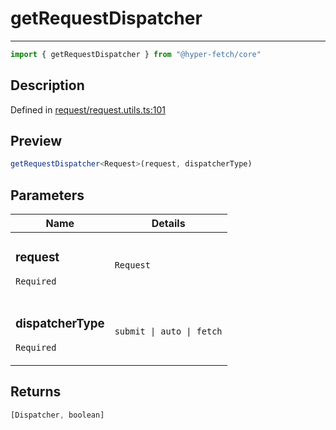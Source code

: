 

# getRequestDispatcher

<div class="api-docs__separator" data-reactroot="">

---

</div><div class="api-docs__import" data-reactroot="">

```ts
import { getRequestDispatcher } from "@hyper-fetch/core"
```

</div><div class="api-docs__section">

## Description

</div><div class="api-docs__description"><span class="api-docs__do-not-parse">



</span></div><p class="api-docs__definition">

Defined in [request/request.utils.ts:101](https://github.com/BetterTyped/hyper-fetch/blob/cc329b91/packages/core/src/request/request.utils.ts#L101)

</p><div class="api-docs__section">

## Preview

</div><div class="api-docs__preview fn">

```ts
getRequestDispatcher<Request>(request, dispatcherType)
```

</div><div class="api-docs__section">

## Parameters

</div><div class="api-docs__parameters"><table><thead><tr><th>Name</th><th>Details</th></tr></thead><tbody><tr param-data="request"><td class="api-docs__param-name required">

### request 

`Required`

</td><td class="api-docs__param-type">

`Request`

</td></tr><tr param-data="dispatcherType"><td class="api-docs__param-name required">

### dispatcherType 

`Required`

</td><td class="api-docs__param-type">

`submit | auto | fetch`

</td></tr></tbody></table></div><div class="api-docs__section">

## Returns

</div><div class="api-docs__returns">

```ts
[Dispatcher, boolean]
```

</div>